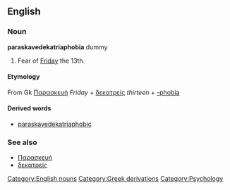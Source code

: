 {{wikipediapar|Friday the 13th}}

==English==

===Noun===
'''paraskavedekatriaphobia'''  dummy
# Fear of [[Friday]] the 13th.

==== Etymology ====
From Gk [[Παρασκευή]] ''Friday'' + [[δεκατρείς]] ''thirteen'' + [[-phobia]]

==== Derived words ====
* [[paraskavedekatriaphobic]]

===See also===
* [[Παρασκευή]]
* [[δεκατρείς]]

[[Category:English nouns]]
[[Category:Greek derivations]]
[[Category:Psychology]]
